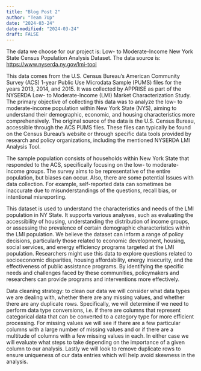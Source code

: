 ```yaml
---
title: "Blog Post 2"
author: "Team 7Up"
date: "2024-03-24"
date-modified: "2024-03-24"
draft: FALSE
---
```


The data we choose for our project is: Low- to Moderate-Income New York State Census Population Analysis Dataset. The data source is: <https://www.nyserda.ny.gov/lmi-tool>

This data comes from the U.S. Census Bureau's American Community Survey (ACS) 1-year Public Use Microdata Sample (PUMS) files for the years 2013, 2014, and 2015. It was collected by APPRISE as part of the NYSERDA Low- to Moderate-Income (LMI) Market Characterization Study. The primary objective of collecting this data was to analyze the low- to moderate-income population within New York State (NYS), aiming to understand their demographic, economic, and housing characteristics more comprehensively. The original source of the data is the U.S. Census Bureau, accessible through the ACS PUMS files. These files can typically be found on the Census Bureau's website or through specific data tools provided by research and policy organizations, including the mentioned NYSERDA LMI Analysis Tool.

The sample population consists of households within New York State that responded to the ACS, specifically focusing on the low- to moderate-income groups. The survey aims to be representative of the entire population, but biases can occur. Also, there are some potential Issues with data collection. For example, self-reported data can sometimes be inaccurate due to misunderstandings of the questions, recall bias, or intentional misreporting.

This dataset is used to understand the characteristics and needs of the LMI population in NY State. It supports various analyses, such as evaluating the accessibility of housing, understanding the distribution of income groups, or assessing the prevalence of certain demographic characteristics within the LMI population. We believe the dataset can inform a range of policy decisions, particularly those related to economic development, housing, social services, and energy efficiency programs targeted at the LMI population. Researchers might use this data to explore questions related to socioeconomic disparities, housing affordability, energy insecurity, and the effectiveness of public assistance programs. By identifying the specific needs and challenges faced by these communities, policymakers and researchers can provide programs and interventions more effectively.

Data cleaning strategy: to clean our data we will consider what data types we are dealing with, whether there are any missing values, and whether there are any duplicate rows. Specifically, we will determine if we need to perform data type conversions, i.e. if there are columns that represent categorical data that can be converted to a category type for more efficient processing. For missing values we will see if there are a few particular columns with a large number of missing values and or if there are a multitude of columns with a few missing values in each. In either case we will evaluate what steps to take depending on the importance of a given column to our analysis. Lastly we will look to remove duplicate rows to ensure uniqueness of our data entries which will help avoid skewness in the analysis.

